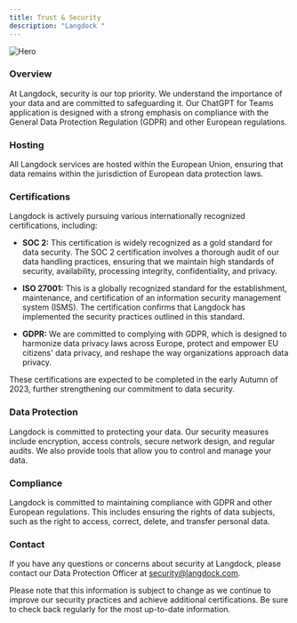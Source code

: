 ```yaml
---
title: Trust & Security
description: "Langdock "
---
```


<img src="/images/hero_grey.png" alt="Hero" />

### Overview

At Langdock, security is our top priority. We understand the importance of your data and are committed to safeguarding it. Our ChatGPT for Teams application is designed with a strong emphasis on compliance with the General Data Protection Regulation (GDPR) and other European regulations.

### Hosting

All Langdock services are hosted within the European Union, ensuring that data remains within the jurisdiction of European data protection laws.

### Certifications

Langdock is actively pursuing various internationally recognized certifications, including:

- **SOC 2:** This certification is widely recognized as a gold standard for data security. The SOC 2 certification involves a thorough audit of our data handling practices, ensuring that we maintain high standards of security, availability, processing integrity, confidentiality, and privacy.

- **ISO 27001:** This is a globally recognized standard for the establishment, maintenance, and certification of an information security management system (ISMS). The certification confirms that Langdock has implemented the security practices outlined in this standard.

- **GDPR:** We are committed to complying with GDPR, which is designed to harmonize data privacy laws across Europe, protect and empower EU citizens' data privacy, and reshape the way organizations approach data privacy.

These certifications are expected to be completed in the early Autumn of 2023, further strengthening our commitment to data security.

### Data Protection

Langdock is committed to protecting your data. Our security measures include encryption, access controls, secure network design, and regular audits. We also provide tools that allow you to control and manage your data.

### Compliance

Langdock is committed to maintaining compliance with GDPR and other European regulations. This includes ensuring the rights of data subjects, such as the right to access, correct, delete, and transfer personal data.

### Contact

If you have any questions or concerns about security at Langdock, please contact our Data Protection Officer at security@langdock.com.

Please note that this information is subject to change as we continue to improve our security practices and achieve additional certifications. Be sure to check back regularly for the most up-to-date information.
